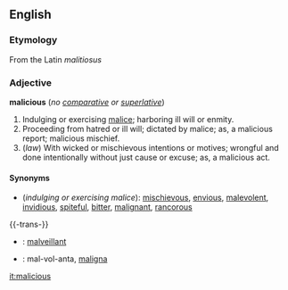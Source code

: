 ==English==

===Etymology===
From the Latin ''malitiosus''

===Adjective===
'''malicious''' (''no [[comparative]] or [[superlative]]'')

# Indulging or exercising [[malice]]; harboring ill will or enmity.
# Proceeding from hatred or ill will; dictated by malice; as, a malicious report; malicious mischief.
# (''law'') With wicked or mischievous intentions or motives; wrongful and done intentionally without just cause or excuse; as, a malicious act.

====Synonyms====
*(''indulging or exercising malice''): [[mischievous]], [[envious]], [[malevolent]], [[invidious]], [[spiteful]], [[bitter]], [[malignant]], [[rancorous]]


{{-trans-}}

* {{fr}} : [[malveillant]]
* {{io}} : mal-vol-anta, [[maligna]]

[[it:malicious]]